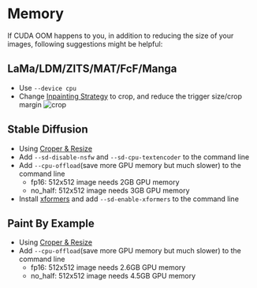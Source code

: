 # Memory

If CUDA OOM happens to you, in addition to reducing the size of your images, following suggestions might be helpful:

## LaMa/LDM/ZITS/MAT/FcF/Manga

- Use `--device cpu`
- Change [Inpainting Strategy](https://lama-cleaner-docs.vercel.app/features/inpainting_strategy) to crop, and reduce the trigger size/crop margin
  ![crop](../public/crop.png)

## Stable Diffusion

- Using [Croper & Resize](https://lama-cleaner-docs.vercel.app/features/croper_resize)
- Add `--sd-disable-nsfw` and `--sd-cpu-textencoder` to the command line
- Add `--cpu-offload`(save more GPU memory but much slower) to the command line
  - fp16: 512x512 image needs 2GB GPU memory
  - no_half: 512x512 image needs 3GB GPU memory
- Install [xformers](https://github.com/facebookresearch/xformers) and add `--sd-enable-xformers` to the command line

## Paint By Example

- Using [Croper & Resize](https://lama-cleaner-docs.vercel.app/features/croper_resize)
- Add `--cpu-offload`(save more GPU memory but much slower) to the command line
  - fp16: 512x512 image needs 2.6GB GPU memory
  - no_half: 512x512 image needs 4.5GB GPU memory
